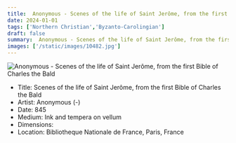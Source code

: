 ```yaml
---
title:  Anonymous - Scenes of the life of Saint Jerôme, from the first Bible of Charles the Bald
date: 2024-01-01
tags: ['Northern Christian','Byzanto-Carolingian']
draft: false
summary:  Anonymous - Scenes of the life of Saint Jerôme, from the first Bible of Charles the Bald
images: ['/static/images/10482.jpg']
---
```


![ Anonymous - Scenes of the life of Saint Jerôme, from the first Bible of Charles the Bald](/static/images/10482.jpg)

* Title: Scenes of the life of Saint Jerôme, from the first Bible of Charles the Bald
* Artist:  Anonymous (-)
* Date: 845
* Medium: Ink and tempera on vellum
* Dimensions: 
* Location: Bibliotheque Nationale de France, Paris, France


